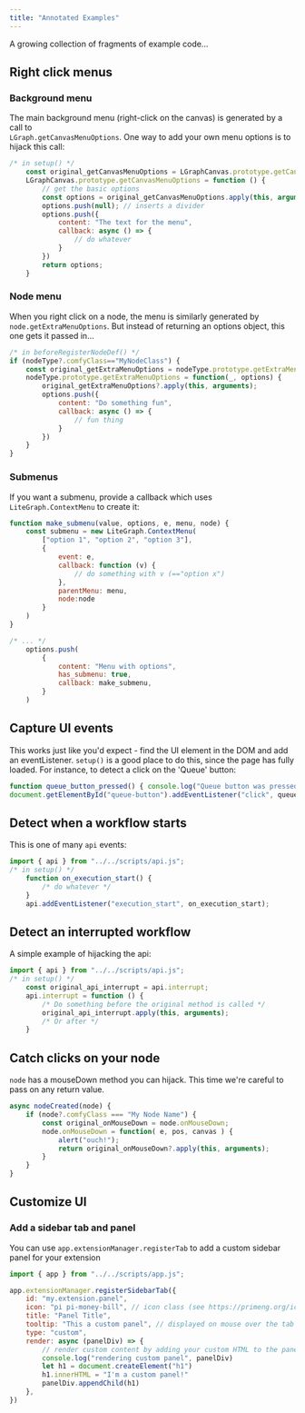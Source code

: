 ```yaml
---
title: "Annotated Examples"
---
```


A growing collection of fragments of example code...

## Right click menus 

### Background menu

The main background menu (right-click on the canvas) is generated by a call to  
`LGraph.getCanvasMenuOptions`. One way to add your own menu options is to hijack this call:

```Javascript
/* in setup() */
    const original_getCanvasMenuOptions = LGraphCanvas.prototype.getCanvasMenuOptions;
    LGraphCanvas.prototype.getCanvasMenuOptions = function () {
        // get the basic options 
        const options = original_getCanvasMenuOptions.apply(this, arguments);
        options.push(null); // inserts a divider
        options.push({
            content: "The text for the menu",
            callback: async () => {
                // do whatever
            }
        })
        return options;
    }
```

### Node menu

When you right click on a node, the menu is similarly generated by `node.getExtraMenuOptions`.
But instead of returning an options object, this one gets it passed in... 

```javascript
/* in beforeRegisterNodeDef() */
if (nodeType?.comfyClass=="MyNodeClass") { 
    const original_getExtraMenuOptions = nodeType.prototype.getExtraMenuOptions;
    nodeType.prototype.getExtraMenuOptions = function(_, options) {
        original_getExtraMenuOptions?.apply(this, arguments);
        options.push({
            content: "Do something fun",
            callback: async () => {
                // fun thing
            }
        })
    }   
}
```

### Submenus

If you want a submenu, provide a callback which uses `LiteGraph.ContextMenu` to create it:

```javascript
function make_submenu(value, options, e, menu, node) {
    const submenu = new LiteGraph.ContextMenu(
        ["option 1", "option 2", "option 3"],
        { 
            event: e, 
            callback: function (v) { 
                // do something with v (=="option x")
            }, 
            parentMenu: menu, 
            node:node
        }
    )
}

/* ... */
    options.push(
        {
            content: "Menu with options",
            has_submenu: true,
            callback: make_submenu,
        }
    )
```

## Capture UI events

This works just like you'd expect - find the UI element in the DOM and
add an eventListener. `setup()` is a good place to do this, since the page 
has fully loaded. For instance, to detect a click on the 'Queue' button:

```Javascript
function queue_button_pressed() { console.log("Queue button was pressed!") }
document.getElementById("queue-button").addEventListener("click", queue_button_pressed);
```

## Detect when a workflow starts

This is one of many `api` events:

```javascript
import { api } from "../../scripts/api.js";
/* in setup() */
    function on_execution_start() { 
        /* do whatever */
    }
    api.addEventListener("execution_start", on_execution_start);
```

## Detect an interrupted workflow

A simple example of hijacking the api:

```Javascript
import { api } from "../../scripts/api.js";
/* in setup() */
    const original_api_interrupt = api.interrupt;
    api.interrupt = function () {
        /* Do something before the original method is called */
        original_api_interrupt.apply(this, arguments);
        /* Or after */
    }
```

## Catch clicks on your node

`node` has a mouseDown method you can hijack. 
This time we're careful to pass on any return value.

```javascript
async nodeCreated(node) {
    if (node?.comfyClass === "My Node Name") {
        const original_onMouseDown = node.onMouseDown;
        node.onMouseDown = function( e, pos, canvas ) {
            alert("ouch!");
            return original_onMouseDown?.apply(this, arguments);
        }        
    }
}
```

## Customize UI

### Add a sidebar tab and panel

You can use `app.extensionManager.registerTab` to add a custom sidebar panel for your extension

```javascript
import { app } from "../../scripts/app.js";

app.extensionManager.registerSidebarTab({
    id: "my.extension.panel",
    icon: "pi pi-money-bill", // icon class (see https://primeng.org/icons#list)
    title: "Panel Title",
    tooltip: "This a custom panel", // displayed on mouse over the tab
    type: "custom",
    render: async (panelDiv) => {
        // render custom content by adding your custom HTML to the panelDiv
        console.log("rendering custom panel", panelDiv)
        let h1 = document.createElement("h1")
        h1.innerHTML = "I'm a custom panel!"
        panelDiv.appendChild(h1)
    },
})
```
